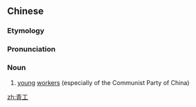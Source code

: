 ==Chinese==
{{zh-forms}}

===Etymology===
{{abbreviation of|青年工人|tr=qīngnián gōngrén|lang=zh}}

===Pronunciation===
{{zh-pron
|m=qīnggōng
|c=cing1 gung1
|mn=qz,xm,zz:chheng-kang
|cat=n
}}

===Noun===
{{zh-noun}}

# [[young]] [[worker]]s (especially of the Communist Party of China)

[[zh:青工]]